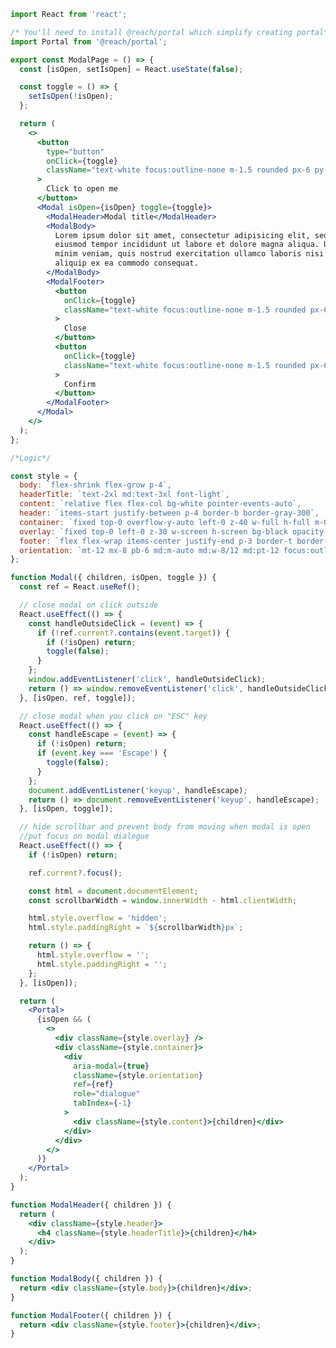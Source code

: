 ```jsx
import React from 'react';

/* You'll need to install @reach/portal which simplify creating portal*/
import Portal from '@reach/portal';

export const ModalPage = () => {
  const [isOpen, setIsOpen] = React.useState(false);

  const toggle = () => {
    setIsOpen(!isOpen);
  };

  return (
    <>
      <button
        type="button"
        onClick={toggle}
        className="text-white focus:outline-none m-1.5 rounded px-6 py-2 font-medium bg-blue-600"
      >
        Click to open me
      </button>
      <Modal isOpen={isOpen} toggle={toggle}>
        <ModalHeader>Modal title</ModalHeader>
        <ModalBody>
          Lorem ipsum dolor sit amet, consectetur adipisicing elit, sed do
          eiusmod tempor incididunt ut labore et dolore magna aliqua. Ut enim ad
          minim veniam, quis nostrud exercitation ullamco laboris nisi ut
          aliquip ex ea commodo consequat.
        </ModalBody>
        <ModalFooter>
          <button
            onClick={toggle}
            className="text-white focus:outline-none m-1.5 rounded px-6 py-2 font-medium bg-red-500"
          >
            Close
          </button>
          <button
            onClick={toggle}
            className="text-white focus:outline-none m-1.5 rounded px-6 py-2 font-medium bg-blue-600"
          >
            Confirm
          </button>
        </ModalFooter>
      </Modal>
    </>
  );
};

/*Logic*/

const style = {
  body: `flex-shrink flex-grow p-4`,
  headerTitle: `text-2xl md:text-3xl font-light`,
  content: `relative flex flex-col bg-white pointer-events-auto`,
  header: `items-start justify-between p-4 border-b border-gray-300`,
  container: `fixed top-0 overflow-y-auto left-0 z-40 w-full h-full m-0`,
  overlay: `fixed top-0 left-0 z-30 w-screen h-screen bg-black opacity-50`,
  footer: `flex flex-wrap items-center justify-end p-3 border-t border-gray-300`,
  orientation: `mt-12 mx-8 pb-6 md:m-auto md:w-8/12 md:pt-12 focus:outline-none`,
};

function Modal({ children, isOpen, toggle }) {
  const ref = React.useRef();

  // close modal on click outside
  React.useEffect(() => {
    const handleOutsideClick = (event) => {
      if (!ref.current?.contains(event.target)) {
        if (!isOpen) return;
        toggle(false);
      }
    };
    window.addEventListener('click', handleOutsideClick);
    return () => window.removeEventListener('click', handleOutsideClick);
  }, [isOpen, ref, toggle]);

  // close modal when you click on "ESC" key
  React.useEffect(() => {
    const handleEscape = (event) => {
      if (!isOpen) return;
      if (event.key === 'Escape') {
        toggle(false);
      }
    };
    document.addEventListener('keyup', handleEscape);
    return () => document.removeEventListener('keyup', handleEscape);
  }, [isOpen, toggle]);

  // hide scrollbar and prevent body from moving when modal is open
  //put focus on modal dialogue
  React.useEffect(() => {
    if (!isOpen) return;

    ref.current?.focus();

    const html = document.documentElement;
    const scrollbarWidth = window.innerWidth - html.clientWidth;

    html.style.overflow = 'hidden';
    html.style.paddingRight = `${scrollbarWidth}px`;

    return () => {
      html.style.overflow = '';
      html.style.paddingRight = '';
    };
  }, [isOpen]);

  return (
    <Portal>
      {isOpen && (
        <>
          <div className={style.overlay} />
          <div className={style.container}>
            <div
              aria-modal={true}
              className={style.orientation}
              ref={ref}
              role="dialogue"
              tabIndex={-1}
            >
              <div className={style.content}>{children}</div>
            </div>
          </div>
        </>
      )}
    </Portal>
  );
}

function ModalHeader({ children }) {
  return (
    <div className={style.header}>
      <h4 className={style.headerTitle}>{children}</h4>
    </div>
  );
}

function ModalBody({ children }) {
  return <div className={style.body}>{children}</div>;
}

function ModalFooter({ children }) {
  return <div className={style.footer}>{children}</div>;
}
```
